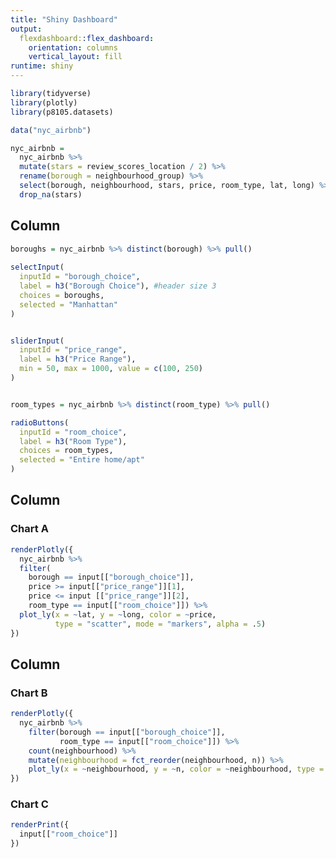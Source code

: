 ```yaml
---
title: "Shiny Dashboard"
output: 
  flexdashboard::flex_dashboard:
    orientation: columns
    vertical_layout: fill
runtime: shiny
---
```


```r
library(tidyverse)
library(plotly)
library(p8105.datasets)

data("nyc_airbnb")

nyc_airbnb = 
  nyc_airbnb %>% 
  mutate(stars = review_scores_location / 2) %>%
  rename(borough = neighbourhood_group) %>%
  select(borough, neighbourhood, stars, price, room_type, lat, long) %>% 
  drop_na(stars)

```

Column {.sidebar}
-----------------------------------------------------------------------

```r
boroughs = nyc_airbnb %>% distinct(borough) %>% pull()
  
selectInput(
  inputId = "borough_choice",
  label = h3("Borough Choice"), #header size 3
  choices = boroughs,
  selected = "Manhattan"
)


sliderInput(
  inputId = "price_range",
  label = h3("Price Range"),
  min = 50, max = 1000, value = c(100, 250)
)


room_types = nyc_airbnb %>% distinct(room_type) %>% pull()

radioButtons(
  inputId = "room_choice",
  label = h3("Room Type"),
  choices = room_types,
  selected = "Entire home/apt"
)
```

Column {data-width=650}
-----------------------------------------------------------------------

### Chart A

```r

renderPlotly({
  nyc_airbnb %>% 
  filter(
    borough == input[["borough_choice"]],
    price >= input[["price_range"]][1],
    price <= input [["price_range"]][2],
    room_type == input[["room_choice"]]) %>% 
  plot_ly(x = ~lat, y = ~long, color = ~price,
          type = "scatter", mode = "markers", alpha = .5)
})

```

Column {data-width=350}
-----------------------------------------------------------------------

### Chart B

```r
renderPlotly({
  nyc_airbnb %>% 
    filter(borough == input[["borough_choice"]],
           room_type == input[["room_choice"]]) %>% 
    count(neighbourhood) %>% 
    mutate(neighbourhood = fct_reorder(neighbourhood, n)) %>% 
    plot_ly(x = ~neighbourhood, y = ~n, color = ~neighbourhood, type = "bar")
})
```

### Chart C

```r
renderPrint({
  input[["room_choice"]]
})
```

